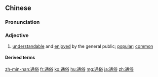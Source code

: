 ==Chinese==
{{zh-forms}}

===Pronunciation===
{{zh-pron
|m=tōngsú
|c=tung1 zuk6
|h=pfs=thûng-siu̍k
|mn=thong-sio̍k
|cat=a
}}

===Adjective===
{{zh-adj}}

# [[understandable]] and [[enjoy]]ed by the general public; [[popular]]; [[common]]

====Derived terms====
{{zh-der|通俗歌曲|通俗文化}}

{{zh-cat|Advanced}}

[[zh-min-nan:通俗]]
[[fr:通俗]]
[[ko:通俗]]
[[hu:通俗]]
[[mg:通俗]]
[[ja:通俗]]
[[zh:通俗]]